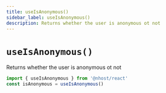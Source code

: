 ```yaml
---
title: useIsAnonymous()
sidebar_label: useIsAnonymous()
description: Returns whether the user is anonymous ot not
---
```


# `useIsAnonymous()`

Returns whether the user is anonymous ot not

```js
import { useIsAnonymous } from '@nhost/react'
const isAnonymous = useIsAnonymous()
```
